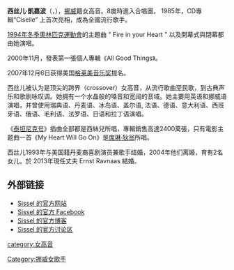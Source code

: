 {{Blpunsourced|time=2019-11-29T06:09:05+00:00}}
{{Infobox musical artist <!-- See Wikipedia:WikiProject_Musicians -->
| Name                = Sissel Kyrkjebø
| Img                 = Sissel Kyrkjebø.jpg
| Img_capt            =
| Background          =女歌手
| Birth_name          = 
| Alias               = Sissel
| Born                = {{birth date and age|1969|6|24|df=yes}}
| Died                = 
| Origin              = {{NOR}}[[卑爾根|卑爾根]]
| Instrument          = [[声乐|声乐]]
| Genre               = [[流行音乐|流行音乐]]、[[民俗音乐|民俗音乐]]、[[古典音乐|古典音乐]]、[[歌剧流行音乐|歌剧流行音乐]]
| Occupation          = [[歌手|歌手]]
| Years_active        = 1986至今
| Label               = [[日本古伦美亚|日本古伦美亚]], [[环球唱片|环球唱片]]
| Associated_acts     = 
| URL                 = [http://www.sissel.net/ www.sissel.net]
}}

'''西丝儿·凱嘉波'''（{{lang-no|'''Sissel Kyrkjebø'''}}，{{bd|1969年|6月24日}}），[[挪威|挪威]]籍女高音。8歲時進入合唱團，
1985年，CD專輯“Ciselle” 上首次亮相，成為全國流行歌手。

[[1994年冬季奧林匹克運動會|1994年冬季奧林匹克運動會]]的主題曲 " Fire in your Heart " 以及開幕式與閉幕都由她演唱。

2000年11月，發表第一張個人專輯《All Good Things》。

2007年12月6日获得美国[[格莱美音乐奖|格莱美音乐奖]]提名。

西丝儿被认为是顶尖的跨界（crossover）女高音，从流行歌曲至民歌，到古典声乐和歌剧咏叹调。她拥有一个水晶般的嗓音和宽阔的音域。她主要用英语和挪威语演唱，并曾使用瑞典语、丹麦语、冰岛语、盖尔语, 法语、德语、意大利语、西班牙语、俄语、毛利语、法罗语、日语和拉丁语演唱。

《[[泰坦尼克号_(1997年电影)|泰坦尼克号]]》插曲全部都是西絲兒所唱，專輯銷售高達2400萬張，只有電影主题曲一首《My Heart Will Go On》是[[席琳·狄翁|席琳·狄翁]]所唱。

西丝儿1993年与美国籍丹麦裔喜剧演员兼歌手{{tsl|da|Eddie Skoller|}}结婚，2004年他们离婚，育有2名女儿。於 2013年現任丈夫 Ernst Ravnaas 結婚。

==外部链接==
* [http://www.sissel.net/ Sissel 的官方网站]{{Wayback|url=http://www.sissel.net/ |date=20110709084110 }}
* [http://www.facebook.com/pages/Sissel/63522676875?_fb_noscript=1 Sissel 的官方 Facebook]
* [http://sissels.blogspot.com/ Sissel 的官方博客]{{Wayback|url=http://sissels.blogspot.com/ |date=20130421080725 }}
* [https://web.archive.org/web/20080927211349/http://www.sissel.net/community/forum/ Sissel 的官方讨论区]

{{Authority control}}
{{DEFAULTSORT:Sissel}}
[[category:女高音|category:女高音]]
[[Category:挪威女歌手|Category:挪威女歌手]]